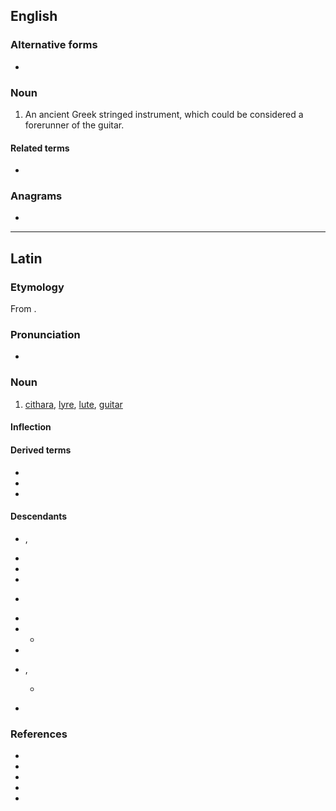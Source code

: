 {{also|cíthara}}
==English==

===Alternative forms===
* {{l|en|kithara}}

===Noun===
{{en-noun|s|citharai}}

# {{lb|en|musical instrument}} An ancient Greek stringed instrument, which could be considered a forerunner of the guitar.

====Related terms====
* {{l|en|guitar}}

===Anagrams===
* {{anagrams|en|Cathari|Chaitra}}

----

==Latin==

===Etymology===
From {{der|la|grc|κιθάρα}}.

===Pronunciation===
* {{la-IPA|eccl=yes|cithara}}

===Noun===
{{la-noun|cithara|citharae|f|first}}

# {{lb|la|musical instrument}} [[#English|cithara]], [[lyre]], [[lute]], [[guitar]]

====Inflection====
{{la-decl-1st|cithar}}

====Derived terms====
* {{l|la|citharicen}}
* {{l|la|citharista}}
* {{l|la|citharizo}}

====Descendants====
* {{desc|fr|cithare}}, {{l|fr|cistre}} {{see desc}}
* {{desc|it|cetra}}
* {{desc|pt|cítara}}
* {{desc|es|cítara}}
* {{desc|ar|قِيثَارَة|bor=1}}  {{see desc}}
* {{desc|da|citer|bor=1}}
* {{desc|dum|cythaer|bor=1}}
** {{desc|nl|citer}}
* {{desc|en|cithara|bor=1}}
* {{desc|goh|zitera|bor=1}}, {{l|goh|cithara}}
** {{desc|de|Zither}} {{see desc}}
* {{desc|pl|gitara|bor=1}} {{see desc}}

===References===
* {{R:L&S}}
* {{R:Elementary Lewis}}
* {{R:Gaffiot}}
* {{R:Peck}}
* {{R:Smith's Antiquities}}